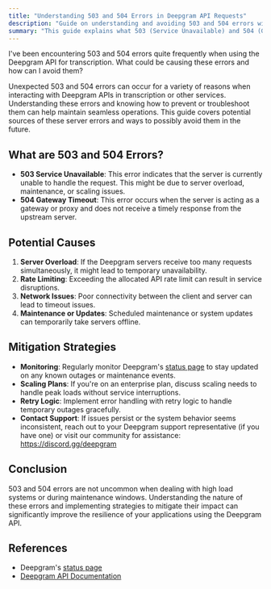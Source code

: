 ```yaml
---
title: "Understanding 503 and 504 Errors in Deepgram API Requests"
description: "Guide on understanding and avoiding 503 and 504 errors with Deepgram API."
summary: "This guide explains what 503 (Service Unavailable) and 504 (Gateway Timeout) errors are in the context of Deepgram's speech-to-text API. It covers potential causes like server overload and rate limiting, and provides insights on how to prevent or troubleshoot these errors."
---
```


<CommunityQuestion>I've been encountering 503 and 504 errors quite frequently when using the Deepgram API for transcription. What could be causing these errors and how can I avoid them?</CommunityQuestion>

Unexpected 503 and 504 errors can occur for a variety of reasons when interacting with Deepgram APIs in transcription or other services. Understanding these errors and knowing how to prevent or troubleshoot them can help maintain seamless operations. This guide covers potential sources of these server errors and ways to possibly avoid them in the future.

## What are 503 and 504 Errors?

- **503 Service Unavailable**: This error indicates that the server is currently unable to handle the request. This might be due to server overload, maintenance, or scaling issues.
- **504 Gateway Timeout**: This error occurs when the server is acting as a gateway or proxy and does not receive a timely response from the upstream server.

## Potential Causes

1. **Server Overload**: If the Deepgram servers receive too many requests simultaneously, it might lead to temporary unavailability.
2. **Rate Limiting**: Exceeding the allocated API rate limit can result in service disruptions.
3. **Network Issues**: Poor connectivity between the client and server can lead to timeout issues.
4. **Maintenance or Updates**: Scheduled maintenance or system updates can temporarily take servers offline.

## Mitigation Strategies

- **Monitoring**: Regularly monitor Deepgram's [status page](https://status.deepgram.com) to stay updated on any known outages or maintenance events.
- **Scaling Plans**: If you're on an enterprise plan, discuss scaling needs to handle peak loads without service interruptions.
- **Retry Logic**: Implement error handling with retry logic to handle temporary outages gracefully.
- **Contact Support**: If issues persist or the system behavior seems inconsistent, reach out to your Deepgram support representative (if you have one) or visit our community for assistance: https://discord.gg/deepgram

## Conclusion

503 and 504 errors are not uncommon when dealing with high load systems or during maintenance windows. Understanding the nature of these errors and implementing strategies to mitigate their impact can significantly improve the resilience of your applications using the Deepgram API.

## References

- Deepgram's [status page](https://status.deepgram.com)
- [Deepgram API Documentation](https://developers.deepgram.com/docs)